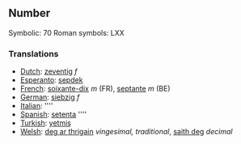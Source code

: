 ==Number==

Symbolic: 70
Roman symbols: LXX

===Translations===

*[[Dutch]]: [[zeventig]] ''f''
*[[Esperanto]]: [[sepdek]]
*[[French]]: [[soixante-dix]] ''m'' (FR), [[septante]] ''m'' (BE)
*[[German]]: [[siebzig]] ''f''
*[[Italian]]: [[]] ''''
*[[Spanish]]: [[setenta]] ''''
*[[Turkish]]: [[yetmiş]]
*[[Welsh]]: [[deg ar thrigain]] ''vingesimal, traditional'', [[saith deg]] ''decimal''
